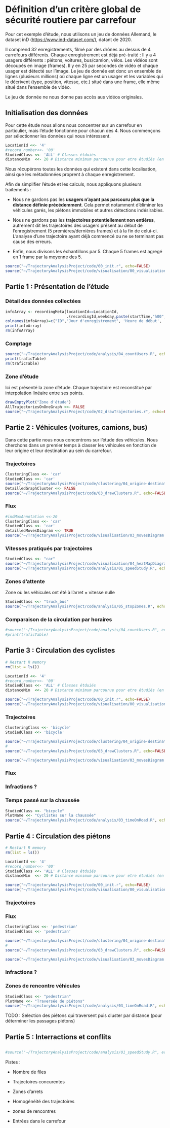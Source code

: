 # Définition d'un critère global de sécurité routiere par carrefour

Pour cet exemple d'étude, nous utilisons un jeu de données Allemand, le dataset inD (<https://www.ind-dataset.com/>), datant de 2020.

Il comprend 32 enregistrements, filmé par des drônes au dessus de 4 carrefours différents. Chaque enregistrement est déjà pré-traité : Il y a 4 usagers différents : piétons, voitures, bus/camion, vélos. Les vidéos sont découpés en image (frames). Il y en 25 par secondes de vidéo et chaque usager est détecté sur l'image. Le jeu de donnée est donc un ensemble de lignes (plusieurs millions) où chaque ligne est un usager et les variables qui le décrivent (type, position, vitesse, etc.) situé dans une frame, elle même situé dans l'ensemble de vidéo.

Le jeu de donnée ne nous donne pas accès aus vidéos originales.

##  Initialisation des données

Pour cette étude nous allons nous concentrer sur un carrefour en particulier, mais l'étude fonctionne pour chacun des 4. Nous commençons par sélectionner les données qui nous intéressent.

```r
LocationId <<- '4'
#record_number<<- '00'
StudiedClass <<- 'ALL' # Classes étduiés
distanceMin  <<- 20 # Distance minimum parcourue pour etre étudiés (en metres)
```

Nous récupérons toutes les données qui existent dans cette localisation, ainsi que les métadonnées proprent à chaque enregistrement.

Afin de simplifier l'étude et les calculs, nous appliquons plusieurs traitements :

-   Nous ne gardons pas les **usagers n'ayant pas parcouru plus que la distance définie précédemment**. Cela permet notamment d'éliminer les véhicules garés, les piétons immobiles et autres détections indésirables.

-   Nous ne gardons pas les **trajectoires potentiellement non entières**, autrement dit les trajectoires des usagers présent au début de l'enregistrement (5 premières/dernières frames) et à la fin de celui-ci. L'analyse d'une trajectoire ayant déjà commencé ou ne se terminant pas cause des erreurs.

-   Enfin, nous divisons les échantillons par 5. Chaque 5 frames est agregé en 1 frame par la moyenne des 5.

```r
source("~/TrajectoryAnalysisProject/code/00_init.r", echo=FALSE)
source("~/TrajectoryAnalysisProject/code/visualisation/00_visualisationInit.R", echo=FALSE)
```

## Partie 1 : Présentation de l'étude

### Détail des données collectées

```r
infoArray <- recordingMeta[locationId==LocationId,
                           .(recordingId,weekday,paste(startTime,"h00",sep=""),paste(round(duration,0),"min"),numVehicles)] 
colnames(infoArray)=c("ID","Jour d'enregistrement", 'Heure de début', 'Durée (min)', 'Usagers observés')
print(infoArray)
rm(infoArray)
```

### Comptage

```r
source("~/TrajectoryAnalysisProject/code/analysis/04_countUsers.R", echo=FALSE)
print(traficTable)
rm(traficTable)
```

### Zone d'étude

Ici est présenté la zone d'étude. Chaque trajectoire est reconstitué par interpolation linéaire entre ses points.

```r
drawEmptyPlot("Zone d'étude")
AllTrajectoriesOnOneGraph <<- FALSE
source("~/TrajectoryAnalysisProject/code/02_drawTrajectories.r", echo=FALSE)

```

## Partie 2 : Véhicules (voitures, camions, bus)

Dans cette partie nous nous concentrons sur l'étude des véhicules. Nous cherchons dans un premier temps à classer les véhicules en fonction de leur origine et leur destination au sein du carrefour.

### Trajectoires

```r
ClusteringClass <<- 'car'
StudiedClass <<- 'car'
source("~/TrajectoryAnalysisProject/code/clustering/04_origine-destinationClustering.r", echo=FALSE)
DetailledGraphCluster <<- FALSE
source("~/TrajectoryAnalysisProject/code/03_drawClusters.R", echo=FALSE)
```

### Flux

```r
#indMaxAnnotation <<-20
ClusteringClass <<- 'car'
StudiedClass <<- 'car'
detailledMovesDiagram <<- TRUE
source("~/TrajectoryAnalysisProject/code/visualisation/03_movesDiagram.R", echo=FALSE)
```

### Vitesses pratiqués par trajectoires

```r
StudiedClass <<- "car"
source("~/TrajectoryAnalysisProject/code/visualisation/04_heatMapDiagram.R", echo=FALSE)
source("~/TrajectoryAnalysisProject/code/analysis/01_speedStudy.R", echo=FALSE)
```

### Zones d'attente

Zone où les véhicules ont été à l'arret = vitesse nulle

```r
StudiedClass <<- "truck_bus"
source("~/TrajectoryAnalysisProject/code/analysis/05_stopZones.R", echo=FALSE)
```

### Comparaison de la circulation par horaires

```r

#source("~/TrajectoryAnalysisProject/code/analysis/04_countUsers.R", echo=FALSE)
#print(traficTable)
```

## Partie 3 : Circulation des cyclistes

```r
# Restart R memory
rm(list = ls())

LocationId <<- '4'
#record_number<<- '00'
StudiedClass <<- 'ALL' # Classes étduiés
distanceMin  <<- 20 # Distance minimum parcourue pour etre étudiés (en metres)

source("~/TrajectoryAnalysisProject/code/00_init.r", echo=FALSE)
source("~/TrajectoryAnalysisProject/code/visualisation/00_visualisationInit.R", echo=FALSE)
```

### Trajectoires

```r
ClusteringClass <<- 'bicycle'
StudiedClass <<- 'bicycle'    

source("~/TrajectoryAnalysisProject/code/clustering/04_origine-destinationClustering.r", echo=FALSE)
# 
source("~/TrajectoryAnalysisProject/code/03_drawClusters.R", echo=FALSE)

source("~/TrajectoryAnalysisProject/code/visualisation/03_movesDiagram.R", echo=FALSE)

```

### Flux

### Infractions ?

### Temps passé sur la chaussée

```r
StudiedClass <<- "bicycle"
PlotName <<- "Cyclistes sur la chaussée"
source("~/TrajectoryAnalysisProject/code/analysis/03_timeOnRoad.R", echo=FALSE)
```

## Partie 4 : Circulation des piétons

```r
# Restart R memory
rm(list = ls())

LocationId <<- '4'
#record_number<<- '00'
StudiedClass <<- 'ALL' # Classes étduiés
distanceMin  <<- 20 # Distance minimum parcourue pour etre étudiés (en metres)

source("~/TrajectoryAnalysisProject/code/00_init.r", echo=FALSE)
source("~/TrajectoryAnalysisProject/code/visualisation/00_visualisationInit.R", echo=FALSE)
```

### Trajectoires

### Flux

```r
ClusteringClass <<- 'pedestrian'
StudiedClass <<- 'pedestrian'    

source("~/TrajectoryAnalysisProject/code/clustering/04_origine-destinationClustering.r", echo=FALSE)
# 
source("~/TrajectoryAnalysisProject/code/03_drawClusters.R", echo=FALSE)

source("~/TrajectoryAnalysisProject/code/visualisation/03_movesDiagram.R", echo=FALSE)
```

### Infractions ?

### Zones de rencontre véhicules

```r
StudiedClass <<- "pedestrian"
PlotName <<- "Traversée de piétons"
source("~/TrajectoryAnalysisProject/code/analysis/03_timeOnRoad.R", echo=FALSE)
```

TODO : Selection des piétons qui traversent puis cluster par distance (pour déterminer les passages piétons)

## Partie 5 : Interractions et conflits

## 

```r
#source("~/TrajectoryAnalysisProject/code/analysis/01_speedStudy.R", echo=FALSE)
```

Pistes :

-   Nombre de files

-   Trajectoires concurentes

-   Zones d'arrets

-   Homogénéité des trajectoires

-   zones de rencontres

-   Entrées dans le carrefour
